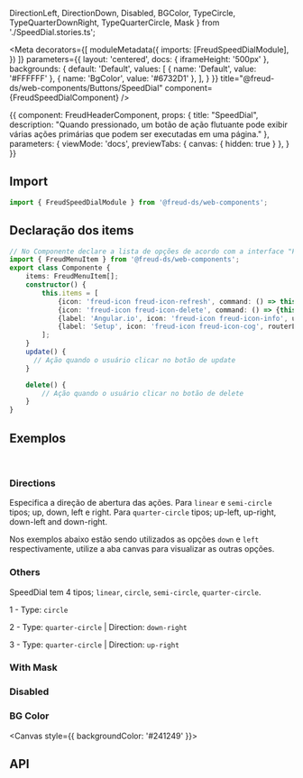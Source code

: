   DirectionLeft,
  DirectionDown,
  Disabled,
  BGColor,
  TypeCircle,
  TypeQuarterDownRight,
  TypeQuarterCircle,
  Mask
} from './SpeedDial.stories.ts';

<Meta
  decorators={[
    moduleMetadata({
      imports: [FreudSpeedDialModule],
    })
  ]}
  parameters={{
    layout: 'centered',
    docs: { iframeHeight: '500px' },
    backgrounds: {
      default: 'Default',
      values: [
        { name: 'Default', value: '#FFFFFF' },
        { name: 'BgColor', value: '#6732D1' },
      ],
    }
  }}
title="@freud-ds/web-components/Buttons/SpeedDial" component={FreudSpeedDialComponent} />

<Story name="Storyname-hidden">
  {{
    component: FreudHeaderComponent,
    props: {
      title: "SpeedDial",
      description: "Quando pressionado, um botão de ação flutuante pode exibir várias ações primárias que podem ser executadas em uma página."
    },
    parameters: {
      viewMode: 'docs',
      previewTabs: {
        canvas: { hidden: true }
      },
    }
  }}
</Story>

## <a id="importing"></a>Import

```ts
import { FreudSpeedDialModule } from '@freud-ds/web-components';
```

## <a id="importing"></a>Declaração dos items
```ts
// No Componente declare a lista de opções de acordo com a interface "FreudMenuItem"
import { FreudMenuItem } from '@freud-ds/web-components';
export class Componente {
    items: FreudMenuItem[];
    constructor() {
        this.items = [
            {icon: 'freud-icon freud-icon-refresh', command: () => this.update.bind(this)},
            {icon: 'freud-icon freud-icon-delete', command: () => {this.delete();}},
            {label: 'Angular.io', icon: 'freud-icon freud-icon-info', url: 'http://angular.io'},
            {label: 'Setup', icon: 'freud-icon freud-icon-cog', routerLink: ['/setup']}
        ];
    }
    update() {
      // Ação quando o usuário clicar no botão de update
    }

    delete() {
        // Ação quando o usuário clicar no botão de delete
    }
}
```

## <a id="exemplos"></a>Exemplos
<br />

### Directions
Especifica a direção de abertura das ações. Para `linear` e `semi-circle` tipos; up, down, left e right. Para `quarter-circle` tipos; up-left, up-right, down-left and down-right.

Nos exemplos abaixo estão sendo utilizados as opções `down` e `left` respectivamente, utilize a aba canvas para visualizar
as outras opções.
<Canvas>
  <Story story={DirectionDown}/>
  <Story story={DirectionLeft}/>
</Canvas>

### Others
SpeedDial tem 4 tipos; `linear`, `circle`, `semi-circle`, `quarter-circle`.

1 - Type: `circle`

2 - Type: `quarter-circle` | Direction: `down-right`

3 - Type: `quarter-circle` | Direction: `up-right`
<Canvas>
  <Story story={TypeCircle}/>
  <Story story={TypeQuarterDownRight}/>
  <Story story={TypeQuarterCircle}/>
</Canvas>

### With Mask
<Canvas>
  <Story story={Mask} />
</Canvas>


### Disabled
<Canvas>
  <Story story={Disabled}/>
</Canvas>

### BG Color
<Canvas style={{ backgroundColor: '#241249' }}>
  <Story story={BGColor} />
</Canvas>

## <a id="api"></a>API

<ArgsTable of={FreudSpeedDialComponent} />
